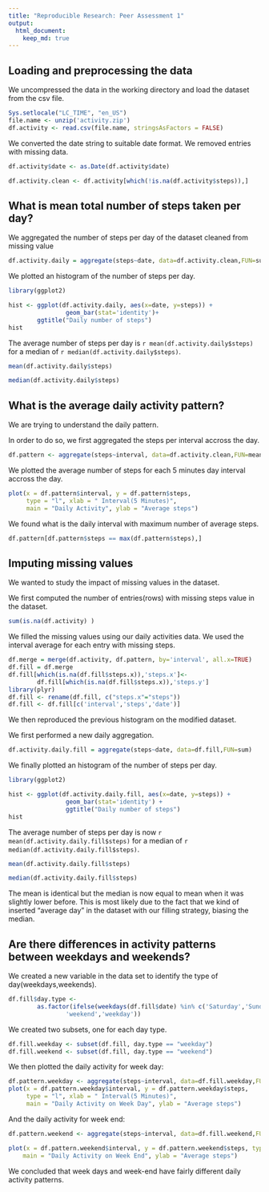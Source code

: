 ```yaml
---
title: "Reproducible Research: Peer Assessment 1"
output: 
  html_document:
    keep_md: true
---
```



## Loading and preprocessing the data

We uncompressed the data in the working directory and load the dataset from the csv file.

```r
Sys.setlocale("LC_TIME", "en_US")
file.name <- unzip('activity.zip')
df.activity <- read.csv(file.name, stringsAsFactors = FALSE)
```

We converted the date string to suitable date format. We removed entries with missing data.

```r
df.activity$date <- as.Date(df.activity$date)

df.activity.clean <- df.activity[which(!is.na(df.activity$steps)),]
```

## What is mean total number of steps taken per day?

We aggregated the number of steps per day of the dataset cleaned from missing value

```r
df.activity.daily = aggregate(steps~date, data=df.activity.clean,FUN=sum)
```

We plotted an histogram of the number of steps per day.

```r
library(ggplot2)

hist <- ggplot(df.activity.daily, aes(x=date, y=steps)) +
                geom_bar(stat='identity')+ 
        ggtitle("Daily number of steps")
hist
```

The average number of steps per day is `r mean(df.activity.daily$steps)` for a median of `r median(df.activity.daily$steps)`.

```r
mean(df.activity.daily$steps)
```

```r
median(df.activity.daily$steps)
```



## What is the average daily activity pattern?

We are trying to understand the daily pattern. 

In order to do so, we first aggregated the steps per interval accross the day.
```r
df.pattern <- aggregate(steps~interval, data=df.activity.clean,FUN=mean)
```

We plotted the average number of steps for each 5 minutes day interval accross the day.

```r
plot(x = df.pattern$interval, y = df.pattern$steps, 
     type = "l", xlab = " Interval(5 Minutes)", 
     main = "Daily Activity", ylab = "Average steps")
```

We found what is the daily interval with maximum number of average steps.

```r
df.pattern[df.pattern$steps == max(df.pattern$steps),]
```

## Imputing missing values

We wanted to study the impact of missing values in the dataset.

We first computed the number of entries(rows) with missing steps value in the dataset.

```r
sum(is.na(df.activity) )
```

We filled the missing values using our daily activities data. We used the interval average for each entry with missing steps.

```r
df.merge = merge(df.activity, df.pattern, by='interval', all.x=TRUE)
df.fill = df.merge
df.fill[which(is.na(df.fill$steps.x)),'steps.x']<- 
        df.fill[which(is.na(df.fill$steps.x)),'steps.y']
library(plyr)
df.fill <- rename(df.fill, c("steps.x"="steps"))
df.fill <- df.fill[c('interval','steps','date')]
```



We then reproduced the previous histogram on the modified dataset.

We first performed a new daily aggregation.

```r
df.activity.daily.fill = aggregate(steps~date, data=df.fill,FUN=sum)
```

We finally plotted an histogram of the number of steps per day.

```r
library(ggplot2)

hist <- ggplot(df.activity.daily.fill, aes(x=date, y=steps)) +
                geom_bar(stat='identity') +
                ggtitle("Daily number of steps")
hist
```

The average number of steps per day is now  `r mean(df.activity.daily.fill$steps)` for a median of `r median(df.activity.daily.fill$steps)`.

```r
mean(df.activity.daily.fill$steps)
```

```r
median(df.activity.daily.fill$steps)
```

The mean is identical but the median is now equal to mean when it was slightly lower before. This is most likely due to the fact that we kind of inserted "average day" in the dataset with our filling strategy, biasing the median.

## Are there differences in activity patterns between weekdays and weekends?


We created a new variable in the data set to identify the type of day(weekdays,weekends).

```r
df.fill$day.type <-  
        as.factor(ifelse(weekdays(df.fill$date) %in% c('Saturday','Sunday'),
                'weekend','weekday'))
```


We created two subsets, one for each day type.

```r
df.fill.weekday <- subset(df.fill, day.type == "weekday") 
df.fill.weekend <- subset(df.fill, day.type == "weekend") 

```

We then plotted the daily activity for week day:

```r
df.pattern.weekday <- aggregate(steps~interval, data=df.fill.weekday,FUN=mean)
plot(x = df.pattern.weekday$interval, y = df.pattern.weekday$steps, 
     type = "l", xlab = " Interval(5 Minutes)", 
     main = "Daily Activity on Week Day", ylab = "Average steps")
```

And the daily activity for week end:

```r
df.pattern.weekend <- aggregate(steps~interval, data=df.fill.weekend,FUN=mean)

plot(x = df.pattern.weekend$interval, y = df.pattern.weekend$steps, type = "l", xlab = " Interval(5 Minutes)", 
    main = "Daily Activity on Week End", ylab = "Average steps")
```

We concluded that week days and week-end have fairly different daily activity patterns.

